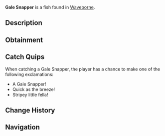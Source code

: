 {{FishInfobox
|image          = Gale Snapper.png
|rarity         = Common
|sea            = Second Sea
|location       = [[Waveborne]]
|sublocation    = 
|sources        = Fishing Rod
|radar_location = 
|prog_speed     = +20
|xp             = 15
|weather        = Windy
|time           = Day
|season         = Spring
|bait           = Worm
|base_weight    = 5.5
|base_value     = 30
|weight_range   = 3.5
|base_chance    = 100
|base_resil     = 80
}}
'''Gale Snapper''' is a {{Rarity|Common}} fish found in [[Waveborne]].

== Description ==
{{Description|A sleek grey fish adorned with shimmering blue stripes, darting through the shallows like a fleeting gust.|Bestiary Entry}}

== Obtainment ==
{{Description|Look for it when the winds stir the surface.|Bestiary Hint}}
{{Fish Availability|
Waveborne
|top_rods      = 
Training Rod\545089.29\NaN;
Flimsy Rod\513437.5\583392.86;
Free Spirit Rod\308325.33\17660.62;
Azure Of Lagoon\273865.55\26938.51;
Astralhook Rod\270236.87\0;
Fischer's Rod\257781.61\23497.57;
Great Dreamer Rod\246426.53\25725.43;
Lobster Rod\255613.69\25679.62;
Firefly Rod\263625.59\24820.88;
Plastic Rod\263054.72\24241.36;
Brick Built Rod\220783.59\22479.33;
Verdant Shear Rod\250988.88\25896.34;
Trident Rod\249459.59\21348.94;
Blazebringer Rod\245754.21\25444.59;
No-Life Rod\216841.3\19149.36;
Ethereal Prism Rod\211697.15\20110.26;
Seraphic Rod\206507.53\17673.07;
Depthseeker Rod\202035.09\19155.53;
Avalanche Rod\201003.66\19147.03;
Challenger's Rod\200673.42\17582.65;
Rod Of The Exalted One\199633.79\18037.22;
Rod Of The Forgotten Fang\198669.37\16866.25;
Volcanic Rod\198639\17998.6;
Zeus Rod\198011.22\17941.72;
Rod Of The Depths\196826.31\16773.3;
Steady Rod\163686.07\16172.31
|recommended   = Free Spirit Rod
}}

== Catch Quips ==
When catching a Gale Snapper, the player has a chance to make one of the following exclamations:
* A Gale Snapper!
* Quick as the breeze!
* Stripey little fella!

== Change History ==
{{Change History|{{subst:Current Version}}}}

== Navigation ==
{{Fish Navbox|Waveborne}}